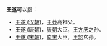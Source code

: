 '''王遂'''可以指：
*[[王遂_(汉朝)|王遂 (汉朝)]]，[[王莽|王莽]]高祖父。
*[[王遂_(唐朝)|王遂 (唐朝)]]，[[唐朝|唐朝]]大臣，[[王方庆|王方庆]]之孙。
*[[王遂_(宋朝)|王遂 (宋朝)]]，[[南宋|南宋]]大臣，[[王韶|王韶]]玄孙。
{{消歧义|S遂|cat=二字王姓人名消歧义}}